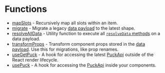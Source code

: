 # Functions

- [mapSlots](functions/map-slots) - Recursively map all slots within an item.
- [migrate](functions/migrate) - Migrate a legacy [data payload](/docs/api-reference/data-model/data) to the latest shape.
- [resolveAllData](functions/resolve-all-data) - Utility function to execute all [`resolveData` methods](/docs/api-reference/configuration/component-config#resolvedatadata-params) on a data payload.
- [transformProps](functions/transform-props) - Transform component props stored in the [data payload](/docs/api-reference/data-model/data). Use this for migrations, like prop renames.
- [useGetPuck](functions/use-get-puck) - A hook for accessing the latest [PuckApi](/docs/api-reference/puck-api) outside of the React render lifecycle.
- [usePuck](functions/use-puck) - A hook for accessing the [PuckApi](/docs/api-reference/puck-api) inside your components.
